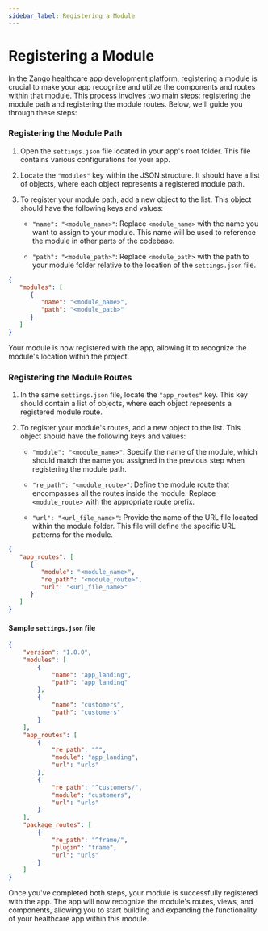 ```yaml
---
sidebar_label: Registering a Module
---
```


# Registering a Module

In the Zango healthcare app development platform, registering a module is crucial to make your app recognize and utilize the components and routes within that module. This process involves two main steps: registering the module path and registering the module routes. Below, we'll guide you through these steps:

### Registering the Module Path

1. Open the `settings.json` file located in your app's root folder. This file contains various configurations for your app.

2. Locate the `"modules"` key within the JSON structure. It should have a list of objects, where each object represents a registered module path.

3. To register your module path, add a new object to the list. This object should have the following keys and values:

   - `"name": "<module_name>"`: Replace `<module_name>` with the name you want to assign to your module. This name will be used to reference the module in other parts of the codebase.

   - `"path": "<module_path>"`: Replace `<module_path>` with the path to your module folder relative to the location of the `settings.json` file.

```json
{
   "modules": [
      {
         "name": "<module_name>",
         "path": "<module_path>"
      }
   ]
}
```


Your module is now registered with the app, allowing it to recognize the module's location within the project.

### Registering the Module Routes

1. In the same `settings.json` file, locate the `"app_routes"` key. This key should contain a list of objects, where each object represents a registered module route.

2. To register your module's routes, add a new object to the list. This object should have the following keys and values:

   - `"module": "<module_name>"`: Specify the name of the module, which should match the name you assigned in the previous step when registering the module path.

   - `"re_path": "<module_route>"`: Define the module route that encompasses all the routes inside the module. Replace `<module_route>` with the appropriate route prefix.

   - `"url": "<url_file_name>"`: Provide the name of the URL file located within the module folder. This file will define the specific URL patterns for the module.

```json
{
   "app_routes": [
      {
         "module": "<module_name>",
         "re_path": "<module_route>",
         "url": "<url_file_name>"
      }
   ]
}
```

#### Sample ``settings.json`` file

```json
{
    "version": "1.0.0",
    "modules": [
        {
            "name": "app_landing",
            "path": "app_landing"
        },
        {
            "name": "customers",
            "path": "customers"
        }
    ],
    "app_routes": [
        {
            "re_path": "^",
            "module": "app_landing",
            "url": "urls"
        },
        {
            "re_path": "^customers/",
            "module": "customers",
            "url": "urls"
        }
    ],
    "package_routes": [
        {
            "re_path": "^frame/",
            "plugin": "frame",
            "url": "urls"
        }
    ]
}
```

Once you've completed both steps, your module is successfully registered with the app. The app will now recognize the module's routes, views, and components, allowing you to start building and expanding the functionality of your healthcare app within this module.